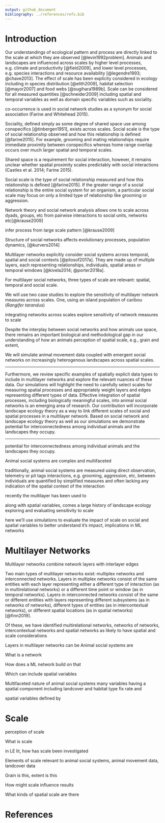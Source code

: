 ```yaml
---
output: github_document
bibliography: ../references/refs.bib
---
```


# Introduction

<!-- ### Landscape spatial scale -->
Our understandings of ecological pattern and process are directly linked to the scale at which they are observed [@levin1992problem]. Animals and landscapes are influenced across scales by higher level processes, e.g. climate and productivity [@field2009], and lower level processes, e.g. species interactions and resource availability [@legendre1993; @chave2013]. The effect of scale has been explicity considered in ecology including in species distribution [@elith2009], habitat selection [@mayor2007] and food webs [@sugihara1989b]. Scale can be considered for all measured quantities [@schneider2009] including spatial and temporal variables as well as domain specific variables such as sociality.


<!-- observational scales of landscapes do not necessarily correspond to the "scale of effect" of species-landscape relationships, or the scale at which there is the strongest relationship [@jackson2015]-->

<!-- the scales that influence animals and the patterns of their landscapes may be disjoint [@chave2013].  -->

<!-- observers bias their perspective when selecting a scale,often unknowingly or without considering the implications [@allen2015].  -->

<!-- Spatial scale is a central consideration in the way we understand landscape ecology and animal space use.  -->



<!-- ### Social proximity scale 
sociality exists 
-->

<!-- Sociality exists across scales -->

<!-- How do consider shared space use -->

<!-- Spatial proximity as a proxy for interactions  -->

<!-- Social association -->

<!-- Home range overlap  -->

<!-- Connection of individuals within a social structure can be formalized/analyzed as a social network -->

co-occurrence is used in social network studies as a synonym for social association (Farine and Whitehead 2015).


Sociality, defined simply as some degree of shared space use among conspecifics [@tinbergen1951], exists across scales. Social scale is the type of social relationship observed and how this relationship is defined [@farine2015]. For example, grooming and mating relationships require immediate proximity between conspecifics whereas home range overlap occurs over much larger spatial and temporal scales. 


Shared space is a requirement for social interaction, however, it remains unclear whether spatial proximity scales predictably with social interactions (Castles et al. 2014; Farine 2015). 



<!-- Sociality is defined here as by @tinbergen1951: "an animal is called social when it strives to be in the neighbourhood of fellow members of its species when performing some, or all, of its instinctive activities". -->

<!-- Sociality is important because conspecifics have positive and negative benefits -->


<!-- Sociality is accompanied by positive and negative effects, and evolves when the net benefit is greater than the cost [@silk2007]. Positive effects include protection from predators, mating opportunities, and resource location and access [@silk2007]. Negative effects include increased competition, risk of disease transfer and infection [@silk2007]. -->


Social scale is the type of social relationship measured and how this relationship is defined [@farine2015]. If the greater range of a social relationship is the entire social system for an organism, a particular social scale may focus on only a limited type of relationship like grooming or aggression. 

<!-- ### Regular networks
* SNA significant outcomes
-->
Network theory and social network analysis allows one to scale across dyads, groups, etc from pairwise interactions to social units, networks etc[@krause2009]

infer process from large scale pattern [@krause2009]


Structure of social networks affects evolutionary processes, population dynamics, [@kurvers2014]





<!-- ### Multilayer networks
used across disciplines
-->
Multilayer networks explicitly consider social systems across temporal, spatial and social contexts [@pilosof2017a]. They are made up of multiple layers, each representing relationships, individuals, spatial areas or temporal windows [@kivela2014; @porter2018a]. <!--GENERALLY INTERESTING Recently used in animal behaviour studies, multilayer networks have the potential to better characterize complex social systems [@silk2018a; @finn2019].-->


For multilayer social networks, three types of scale are relevant: spatial, temporal and social scale.

<!-- ### Case study 
deer
fogo caribou
-->
We will use two case studies to explore the sensitivity of multilayer network measures across scales. One, using an island population of caribou (*Rangifer tarandus*)



integrating networks across scales
explore sensitivity of network measures to scale



Despite the interplay between social networks and how animals use space, there remains an important biological and methodological gap in our understanding of how an animals perception of spatial scale, e.g., grain and extent, 

We will simulate animal movement data coupled with emergent social networks on increasingly heterogenous landscapes across spatial scales. 


---




Furthermore, we review specific examples of spatially explicit data types to include in multilayer networks and explore the relevant nuances of these data. Our simulations will highlight the need to carefully select scales for measuring spatial processes and appropriately weight layers and edges representing different types of data. Effective integration of spatial processes, including biologically meaningful scales, into animal social networks is an emerging area of research. Our contribution will incorporate landscape ecology theory as a way to link different scales of social and spatial processes in a multilayer network. Based on social network and landscape ecology theory as well as our simulations we demonstrate potential for interconnectedness among individual animals and the landscapes they occupy.



---





potential for interconnectedness among individual animals and the landscapes they occupy.


Animal social systems are complex and multifaceted

traditionally, animal social systems are measured using direct observation, telemetry or pit tags
interactions, e.g. grooming, aggression, etc,  between individuals are quantified by simplified measures 
and often lacking any indication of the spatial context of the interaction

recently the multilayer has been used to 

along with spatial variables, comes a large history of landscape ecology exploring and evaluating sensitivity to scale


here we'll use simulations to evaluate the impact of scale on social and spatial variables 
to better understand it's impact, implications in ML networks





# Multilayer Networks
Multilayer networks combine network layers with interlayer edges

Two main types of multilayer networks exist: multiplex networks and interconnected networks. Layers in multiplex networks consist of the same entities with each layer representing either a different type of interaction (as in multirelational networks) or a different time point or window (as in temporal networks). Layers in interconnected networks consist of the same or different entities with layers representing different subsystems (as in networks of networks), different types of entities (as in intercontextual networks), or different spatial locations (as in spatial networks) [@finn2019]. 

Of these, we have identified multirelational networks, networks of networks, intercontextual networks and spatial networks as likely to have spatial and scale considerations


Layers in multilayer networks can be
Animal social systems are 

What is a network

How does a ML network build on that

Which can include spatial variables


Multifaceted nature of animal social systems 
many variables having a spatial component
including landcover and habitat type
fix rate and 

spatial variables defined by 





# Scale
perception of scale




What is scale

in LE lit, how has scale been investigated

Elements of scale relevant to animal social systems, animal movement data, landcover data

Grain is this, extent is this

How might scale influence results

What kinds of spatial scale are there




# References

